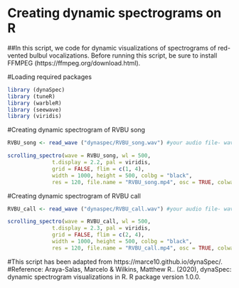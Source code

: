 # Creating dynamic spectrograms on R

##In this script, we code for dynamic visualizations of spectrograms of red-vented bulbul vocalizations. Before running this script, be sure to install FFMPEG (https://ffmpeg.org/download.html). 

#Loading required packages
```r
library (dynaSpec)
library (tuneR)
library (warbleR)
library (seewave)
library (viridis)
```

#Creating dynamic spectrogram of RVBU song
```r
RVBU_song <- read_wave ("dynaspec/RVBU_song.wav") #your audio file- wave file

scrolling_spectro(wave = RVBU_song, wl = 500, 
              t.display = 2.2, pal = viridis, 
              grid = FALSE, flim = c(1, 4), 
              width = 1000, height = 500, colbg = "black",
              res = 120, file.name = "RVBU_song.mp4", osc = TRUE, colwave = "darkgreen")
```

#Creating dynamic spectrogram of RVBU call
```r
RVBU_call <- read_wave ("dynaspec/RVBU_call.wav") #your audio file- wave file

scrolling_spectro(wave = RVBU_call, wl = 500, 
              t.display = 2.3, pal = viridis, 
              grid = FALSE, flim = c(2, 4), 
              width = 1000, height = 500, colbg = "black",
              res = 120, file.name = "RVBU_call.mp4", osc = TRUE, colwave = "darkgreen")
```

#This script has been adapted from https://marce10.github.io/dynaSpec/. 
#Reference: Araya-Salas, Marcelo & Wilkins, Matthew R.. (2020), dynaSpec: dynamic spectrogram visualizations in R. R package version 1.0.0.
